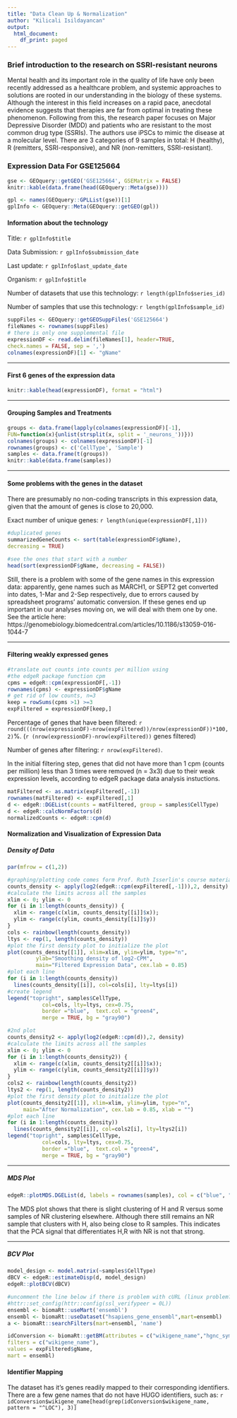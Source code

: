```yaml
---
title: "Data Clean Up & Normalization"
author: "Kilicali Isildayancan"
output:
  html_document:
    df_print: paged
---
```

### Brief introduction to the research on SSRI-resistant neurons

Mental health and its important role in the quality of life have only been recently addressed as a healthcare problem, and systemic approaches to solutions are rooted in our understanding in the biology of these systems. Although the interest in this field increases on a rapid pace, anecdotal evidence suggests that therapies are far from optimal in treating these phenomenon. Following from this, the research paper focuses on Major Depressive Disorder (MDD) and patients who are resistant to the most common drug type (SSRIs). The authors use iPSCs to mimic the disease at a molecular level. There are 3 categories of 9 samples in total: H (healthy), R (remitters, SSRI-responsive), and NR (non-remitters, SSRI-resistant).


### Expression Data For GSE125664

```r
gse <- GEOquery::getGEO('GSE125664', GSEMatrix = FALSE)
knitr::kable(data.frame(head(GEOquery::Meta(gse))))
```

```r
gpl <- names(GEOquery::GPLList(gse))[1]
gplInfo <- GEOquery::Meta(GEOquery::getGEO(gpl))
```

#### Information about the technology

Title: `r gplInfo$title`

Data Submission: `r gplInfo$submission_date`

Last update: `r gplInfo$last_update_date`

Organism: `r gplInfo$title`

Number of datasets that use this technology: `r length(gplInfo$series_id)`

Number of samples that use this technology: `r length(gplInfo$sample_id)`

```r
suppFiles <- GEOquery::getGEOSuppFiles('GSE125664')
fileNames <- rownames(suppFiles)
# there is only one supplemental file
expressionDF <- read.delim(fileNames[1], header=TRUE,
check.names = FALSE, sep = ',')
colnames(expressionDF)[1] <- "gName"
```

---

#### First 6 genes of the expression data

```r
knitr::kable(head(expressionDF), format = "html")
```

---

#### Grouping Samples and Treatments

```r
groups <- data.frame(lapply(colnames(expressionDF)[-1],
FUN=function(x){unlist(strsplit(x, split = '_neurons_'))}))
colnames(groups) <- colnames(expressionDF)[-1]
rownames(groups) <- c('CellType', 'Sample')
samples <- data.frame(t(groups))
knitr::kable(data.frame(samples))
```

---

#### Some problems with the genes in the dataset

There are presumably no non-coding transcripts in this expression data, given that the amount of genes is close to 20,000.

Exact number of unique genes: `r length(unique(expressionDF[,1]))`

```r
#duplicated genes
summarizedGeneCounts <- sort(table(expressionDF$gName),
decreasing = TRUE)

#see the ones that start with a number
head(sort(expressionDF$gName, decreasing = FALSE))
```

Still, there is a problem with some of the gene names in this expression data: apparently, gene names such as MARCH1, or SEPT2 get converted into dates, 1-Mar and 2-Sep respectively, due to errors caused by spreadsheet programs' automatic conversion. If these genes end up important in our analyses moving on, we will deal with them one by one. See the article here: https://genomebiology.biomedcentral.com/articles/10.1186/s13059-016-1044-7

---

#### Filtering weakly expressed genes

```r
#translate out counts into counts per million using
#the edgeR package function cpm
cpms = edgeR::cpm(expressionDF[,-1])
rownames(cpms) <- expressionDF$gName
# get rid of low counts, n=3
keep = rowSums(cpms >1) >=3
expFiltered = expressionDF[keep,]
```

Percentage of genes that have been filtered: `r round(((nrow(expressionDF)-nrow(expFiltered))/nrow(expressionDF))*100, 2)`%. (`r (nrow(expressionDF)-nrow(expFiltered))` genes filtered)

Number of genes after filtering: `r nrow(expFiltered)`.

In the initial filtering step, genes that did not have more than 1 cpm (counts per million) less than 3 times were removed (n = 3x3) due to their weak expression levels, according to edgeR package data analysis instuctions. 

```r
matFiltered <- as.matrix(expFiltered[,-1])
rownames(matFiltered) <- expFiltered[,1]
d <- edgeR::DGEList(counts = matFiltered, group = samples$CellType)
d <- edgeR::calcNormFactors(d)
normalizedCounts <- edgeR::cpm(d)
```

#### Normalization and Visualization of Expression Data

##### Density of Data

```r
par(mfrow = c(1,2))

#graphing/plotting code comes form Prof. Ruth Isserlin's course material
counts_density <- apply(log2(edgeR::cpm(expFiltered[,-1])),2, density)
#calculate the limits across all the samples
xlim <- 0; ylim <- 0
for (i in 1:length(counts_density)) {
  xlim <- range(c(xlim, counts_density[[i]]$x)); 
  ylim <- range(c(ylim, counts_density[[i]]$y))
}
cols <- rainbow(length(counts_density))
ltys <- rep(1, length(counts_density))
#plot the first density plot to initialize the plot
plot(counts_density[[1]], xlim=xlim, ylim=ylim, type="n", 
         ylab="Smoothing density of log2-CPM", 
         main="Filtered Expression Data", cex.lab = 0.85)
#plot each line
for (i in 1:length(counts_density)) 
  lines(counts_density[[i]], col=cols[i], lty=ltys[i])
#create legend
legend("topright", samples$CellType,  
           col=cols, lty=ltys, cex=0.75, 
           border ="blue",  text.col = "green4", 
           merge = TRUE, bg = "gray90")

#2nd plot 
counts_density2 <- apply(log2(edgeR::cpm(d)),2, density)
#calculate the limits across all the samples
xlim <- 0; ylim <- 0
for (i in 1:length(counts_density2)) {
  xlim <- range(c(xlim, counts_density2[[i]]$x)); 
  ylim <- range(c(ylim, counts_density2[[i]]$y))
}
cols2 <- rainbow(length(counts_density2))
ltys2 <- rep(1, length(counts_density2))
#plot the first density plot to initialize the plot
plot(counts_density2[[1]], xlim=xlim, ylim=ylim, type="n",
     main="After Normalization", cex.lab = 0.85, xlab = "")
#plot each line
for (i in 1:length(counts_density)) 
  lines(counts_density2[[i]], col=cols2[i], lty=ltys2[i])
legend("topright", samples$CellType,  
           col=cols, lty=ltys, cex=0.75, 
           border ="blue",  text.col = "green4", 
           merge = TRUE, bg = "gray90")

```

---

##### MDS Plot

```r
edgeR::plotMDS.DGEList(d, labels = rownames(samples), col = c("blue", "orange", "red")[factor(samples$CellType)], cex = 0.7, bg = 'lightgray')
```

The MDS plot shows that there is slight clustering of H and R versus some samples of NR clustering elsewhere. Although there still remains an NR sample that clusters with H, also being close to R samples. This indicates that the PCA signal that differentiates H,R with NR is not that strong.

---

##### BCV Plot

```r
model_design <- model.matrix(~samples$CellType)
dBCV <- edgeR::estimateDisp(d, model_design)
edgeR::plotBCV(dBCV)
```

```r
#uncomment the line below if there is problem with cURL (linux problem?)
#httr::set_config(httr::config(ssl_verifypeer = 0L))
ensembl <- biomaRt::useMart('ensembl')
ensembl <- biomaRt::useDataset("hsapiens_gene_ensembl",mart=ensembl)
a <- biomaRt::searchFilters(mart=ensembl, 'name')

idConversion <- biomaRt::getBM(attributes = c("wikigene_name","hgnc_symbol"),
filters = c("wikigene_name"),
values = expFiltered$gName,
mart = ensembl)
```

#### Identifier Mapping

The dataset has it's genes readily mapped to their corresponding identifiers. There are a few gene names that do not have HUGO identifiers, such as: `r idConversion$wikigene_name[head(grep(idConversion$wikigene_name, pattern = "^LOC"), 3)]`

